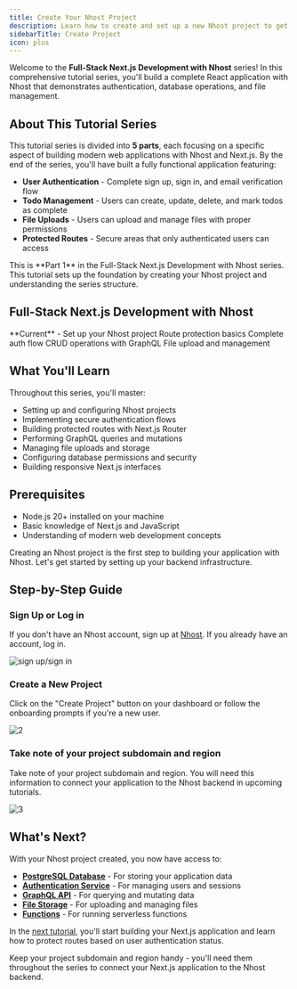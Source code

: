 ```yaml
---
title: Create Your Nhost Project
description: Learn how to create and set up a new Nhost project to get started building your Next.js application
sidebarTitle: Create Project
icon: plus
---
```


Welcome to the **Full-Stack Next.js Development with Nhost** series! In this comprehensive tutorial series, you'll build a complete React application with Nhost that demonstrates authentication, database operations, and file management.

## About This Tutorial Series

This tutorial series is divided into **5 parts**, each focusing on a specific aspect of building modern web applications with Nhost and Next.js. By the end of the series, you'll have built a fully functional application featuring:

- **User Authentication** - Complete sign up, sign in, and email verification flow
- **Todo Management** - Users can create, update, delete, and mark todos as complete
- **File Uploads** - Users can upload and manage files with proper permissions
- **Protected Routes** - Secure areas that only authenticated users can access

<Info>
This is **Part 1** in the Full-Stack Next.js Development with Nhost series. This tutorial sets up the foundation by creating your Nhost project and understanding the series structure.
</Info>

## Full-Stack Next.js Development with Nhost

<CardGroup cols={3}>
<Card title="1. Create Project" icon="plus" href="/getting-started/tutorials/nextjs/1-introduction">
**Current** - Set up your Nhost project
</Card>

<Card title="2. Protected Routes" icon="lock" href="/getting-started/tutorials/nextjs/2-protected-routes">
Route protection basics
</Card>

<Card title="3. User Authentication" icon="user" href="/getting-started/tutorials/nextjs/3-user-authentication">
Complete auth flow
</Card>

<Card title="4. GraphQL Operations" icon="list-check" href="/getting-started/tutorials/nextjs/4-graphql-operations">
CRUD operations with GraphQL
</Card>

<Card title="5. File Uploads" icon="upload" href="/getting-started/tutorials/nextjs/5-file-uploads">
File upload and management
</Card>
</CardGroup>

## What You'll Learn

Throughout this series, you'll master:

- Setting up and configuring Nhost projects
- Implementing secure authentication flows
- Building protected routes with Next.js Router
- Performing GraphQL queries and mutations
- Managing file uploads and storage
- Configuring database permissions and security
- Building responsive Next.js interfaces

## Prerequisites

- Node.js 20+ installed on your machine
- Basic knowledge of Next.js and JavaScript
- Understanding of modern web development concepts

Creating an Nhost project is the first step to building your application with Nhost. Let's get started by setting up your backend infrastructure.

## Step-by-Step Guide

<Steps>
<Step>

### Sign Up or Log in

If you don't have an Nhost account, sign up at [Nhost](https://app.nhost.io/). If you already have an account, log in.

![sign up/sign in](/images/tutorials/create-nhost-project/1.png)

</Step>

<Step>

### Create a New Project

Click on the "Create Project" button on your dashboard or follow the onboarding prompts if you're a new user.

![2](/images/tutorials/create-nhost-project/2.png)

</Step>

<Step>

### Take note of your project subdomain and region

Take note of your project subdomain and region. You will need this information to connect your application to the Nhost backend in upcoming tutorials.

![3](/images/tutorials/create-nhost-project/3.png)

</Step>

</Steps>

## What's Next?

With your Nhost project created, you now have access to:

- [**PostgreSQL Database**](/products/database/overview) - For storing your application data
- [**Authentication Service**](/products/auth/overview) - For managing users and sessions
- [**GraphQL API**](/products/graphql/overview) - For querying and mutating data
- [**File Storage**](/products/storage/overview) - For uploading and managing files
- [**Functions**](/products/functions/overview) - For running serverless functions

In the [next tutorial](/getting-started/tutorials/nextjs/2-protected-routes), you'll start building your Next.js application and learn how to protect routes based on user authentication status.

<Tip>
Keep your project subdomain and region handy - you'll need them throughout the series to connect your Next.js application to the Nhost backend.
</Tip>
